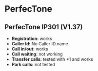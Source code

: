
# PerfecTone 


## PerfecTone IP301 (V1.37)

* **Registration:** works
* **Caller Id:** No Caller ID name
* **Call in/out:** works
* **Call waiting:** not working
* **Transfer calls:** tested with \*1 and works
* **Park calls:** not tested


